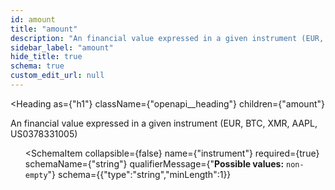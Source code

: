 ```yaml
---
id: amount
title: "amount"
description: "An financial value expressed in a given instrument (EUR, BTC, XMR, AAPL, US0378331005)"
sidebar_label: "amount"
hide_title: true
schema: true
custom_edit_url: null
---
```



<Heading
  as={"h1"}
  className={"openapi__heading"}
  children={"amount"}
>
</Heading>



An financial value expressed in a given instrument (EUR, BTC, XMR, AAPL, US0378331005)

<ul>
  <SchemaItem
    collapsible={false}
    name={"value"}
    required={true}
    schemaName={"float"}
    qualifierMessage={undefined}
    schema={{"type":"number","format":"float"}}
  >
    
  </SchemaItem><SchemaItem
    collapsible={false}
    name={"instrument"}
    required={true}
    schemaName={"string"}
    qualifierMessage={"**Possible values:** `non-empty`"}
    schema={{"type":"string","minLength":1}}
  >
    
  </SchemaItem>
</ul>
            